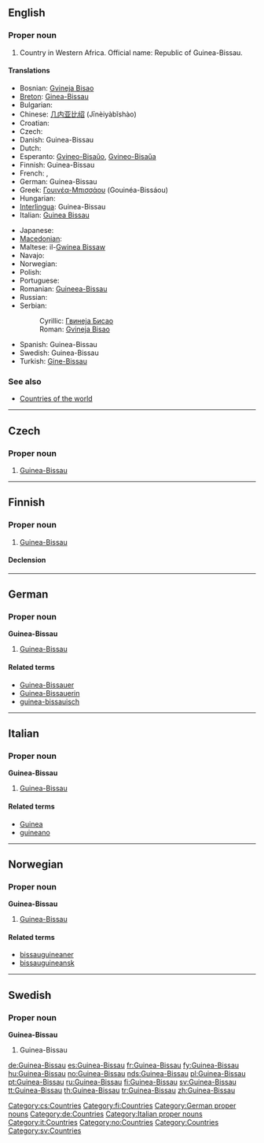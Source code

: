 ==English==

===Proper noun===
{{en-proper noun}}

# Country in Western Africa. Official name: Republic of Guinea-Bissau.

====Translations====
{{trans-top|Republic of Guinea-Bissau}}
* Bosnian: [[Gvineja Bisao]] {{f}}
* [[Breton]]: [[Ginea-Bissau]]
* Bulgarian: {{t-|bg|Гвинея-Бисау|f|sc=Cyrl}}
* Chinese: [[几内亚比绍]] (Jīnèiyàbǐshào)
* Croatian: {{t-|hr|Gvineja Bisau|f}}
* Czech: {{t-|cs|Guinea-Bissau|f}}
* Danish: Guinea-Bissau
* Dutch: {{t+|nl|Guinee-Bissau}}
* Esperanto: [[Gvineo-Bisaŭo]], [[Gvineo-Bisaŭa]]
* Finnish: Guinea-Bissau
* French: {{t+|fr|Guinée-Bissao}}, {{t+|fr|Guinée-Bissau}}
* German: Guinea-Bissau
* Greek: [[Γουινέα-Μπισσάου]] (Gouinéa-Bissáou)
* Hungarian: {{t+|hu|Bissau-Guinea}}
* [[Interlingua]]: Guinea-Bissau
* Italian: [[Guinea Bissau]]
{{trans-mid}}
* Japanese: {{t-|ja|ギニアビサウ|tr=Ginia Bisau|sc=Jpan}}
* [[Macedonian]]: {{t|mk|Гвинеја-Бисао|f|tr=Gvinéja-Bisáo|sc=Cyrl|xs=Macedonian}}
* Maltese: il-[[Gwinea Bissaw]]
* Navajo: {{tø|nv|Gíní Bisó}}
* Norwegian: {{t+|no|Guinea-Bissau}}
* Polish: {{t+|pl|Gwinea Bissau}}
* Portuguese: {{t+|pt|Guiné-Bissau}}
* Romanian: [[Guineea-Bissau]] {{f}}
* Russian: {{t-|ru|Гвинея-Бисау|tr=Gvinéja-Bisáu|sc=Cyrl}}
* Serbian:
*: Cyrillic: [[Гвинеја Бисао#Serbian|Гвинеја Бисао]] {{f}}
*: Roman: [[Gvineja Bisao#Serbian|Gvineja Bisao]] {{f}}
* Spanish: Guinea-Bissau
* Swedish: Guinea-Bissau
* Turkish: [[Gine-Bissau]]
{{trans-bottom}}

===See also===
* [[Appendix:Countries of the world|Countries of the world]]

----

==Czech==

===Proper noun===
{{cs-proper noun|g=f}}

# [[#English|Guinea-Bissau]]

[[Category:cs:Countries]]

----

==Finnish==
{{wikipedia|lang=fi}}

===Proper noun===
{{infl|fi|proper noun}}

# [[#English|Guinea-Bissau]]

====Declension====
{{fi-decl-rosé|Guinea-Bissa|u|np=1}}

[[Category:fi:Countries]]

----

==German==
{{wikipedia|lang=de}}

===Proper noun===
'''Guinea-Bissau''' {{n}}

# [[#English|Guinea-Bissau]]

====Related terms====
* [[Guinea-Bissauer]]
* [[Guinea-Bissauerin]]
* [[guinea-bissauisch]]

[[Category:German proper nouns]]
[[Category:de:Countries]]

----

==Italian==
{{wikipedia|lang=it}}

===Proper noun===
'''Guinea-Bissau''' {{f}}

# [[#English|Guinea-Bissau]]

====Related terms====
* [[Guinea]]
* [[guineano]]

[[Category:Italian proper nouns]]
[[Category:it:Countries]]

----

==Norwegian==

===Proper noun===
'''Guinea-Bissau'''

# [[#English|Guinea-Bissau]]

====Related terms====
* [[bissauguineaner]]
* [[bissauguineansk]]

[[Category:no:Countries]]

----

==Swedish==

===Proper noun===
'''Guinea-Bissau'''

# Guinea-Bissau

[[Category:Countries]]
[[Category:sv:Countries]]

[[de:Guinea-Bissau]]
[[es:Guinea-Bissau]]
[[fr:Guinea-Bissau]]
[[fy:Guinea-Bissau]]
[[hu:Guinea-Bissau]]
[[no:Guinea-Bissau]]
[[nds:Guinea-Bissau]]
[[pl:Guinea-Bissau]]
[[pt:Guinea-Bissau]]
[[ru:Guinea-Bissau]]
[[fi:Guinea-Bissau]]
[[sv:Guinea-Bissau]]
[[tt:Guinea-Bissau]]
[[th:Guinea-Bissau]]
[[tr:Guinea-Bissau]]
[[zh:Guinea-Bissau]]